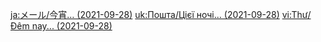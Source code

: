 {{Mail
|title   = Tonight...
|sender  = Kamisato Ayaka
|date    = 2021-09-28
|text    = Ever since we parted, I still think of you from time to time. Recently, I discovered a new trail, which turns into a sea of pink when the flowers bloom. You can see fireworks from there, and there are snack shops nearby... If you have time, I would like to invite you for a stroll.

You're probably tending to something important at this moment, right? Every day we move forward towards our goals, each step must be more steadfast than the previous... Only then will we be able to reach them.

There must be something in this world that only you can achieve. The same goes for me, so I must stand my ground and do my duty to the best of my ability.

Please don't push yourself {{sic|to hard}}. Do take care of yourself and [[Paimon]].

[[Traveler]], if I may be so bold...

This may be a little sudden, but I would like to see you today.

If you don't mind, please meet me under the Sakura Tree tonight. The moonlight is beautiful during this time of the year, and I would love to admire it with you.
|mention = Paimon
|items   = Sakura Bloom*10,"Snow on the Hearth"*1
|type    = Birthday
|character = Kamisato Ayaka
}}

[[ja:メール/今宵… (2021-09-28)]]
[[uk:Пошта/Цієї ночі... (2021-09-28)]]
[[vi:Thư/Đêm nay... (2021-09-28)]]